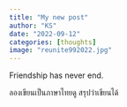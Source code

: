 ```yaml
---
title: "My new post"
author: "KS"
date: "2022-09-12"
categories: [thoughts]
image: "reunite992022.jpg"
---
```


Friendship has never end.

ลองเขียนเป็นภาษาไทยดู สรุปว่าเขียนได้
